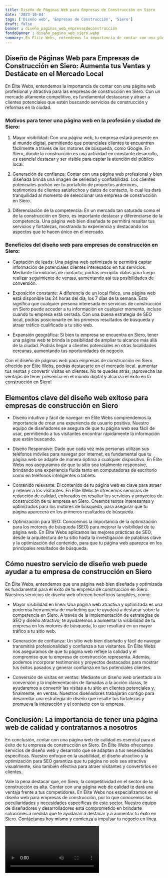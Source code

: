 ```yaml
---
title: Diseño de Páginas Web para Empresas de Construcción en Siero
date: '2023-10-04'
tags: ['Diseño web', 'Empresas de Construcción', 'Siero']
draft: false
banner : diseño_paginas_web_empresasdeconstrucción
fondoBanner : diseño_pagina_web_siero.webp
summary: En Élite Webs, entendemos la importancia de contar con una página web profesional y atractiva para las empresas de construcción en Siero. Con un mercado altamente competitivo, es fundamental destacarse y atraer a clientes potenciales que estén buscando servicios de construcción y reformas en la ciudad.
---
```


## Diseño de Páginas Web para Empresas de Construcción en Siero: Aumenta tus Ventas y Destácate en el Mercado Local

En Élite Webs, entendemos la importancia de contar con una página web profesional y atractiva para las empresas de construcción en Siero. Con un mercado altamente competitivo, es fundamental destacarse y atraer a clientes potenciales que estén buscando servicios de construcción y reformas en la ciudad.

### Motivos para tener una página web en la profesión y ciudad de Siero:

1. Mayor visibilidad: Con una página web, tu empresa estará presente en el mundo digital, permitiendo que potenciales clientes te encuentren fácilmente a través de los motores de búsqueda, como Google. En Siero, donde la construcción es una actividad en constante desarrollo, es esencial destacar y ser visible para captar la atención del público local.

2. Generación de confianza: Contar con una página web profesional y bien diseñada brinda una imagen de seriedad y confiabilidad. Los clientes potenciales podrán ver tu portafolio de proyectos anteriores, testimonios de clientes satisfechos y datos de contacto, lo cual les dará tranquilidad al momento de seleccionar una empresa de construcción en Siero.

3. Diferenciación de la competencia: En un mercado tan saturado como el de la construcción en Siero, es importante destacar y diferenciarse de la competencia. Una página web bien diseñada te permitirá resaltar tus servicios y fortalezas, mostrando tu experiencia y destacando los aspectos que te hacen único en el mercado.

### Beneficios del diseño web para empresas de construcción en Siero:

- Captación de leads: Una página web optimizada te permitirá captar información de potenciales clientes interesados en tus servicios. Mediante formularios de contacto, podrás recopilar datos para luego realizar seguimiento de ventas, aumentando así tus posibilidades de conversión.

- Exposición constante: A diferencia de un local físico, una página web está disponible las 24 horas del día, los 7 días de la semana. Esto significa que cualquier persona interesada en servicios de construcción en Siero puede acceder a tu información en cualquier momento, incluso cuando tu empresa está cerrada. Con una buena estrategia de SEO local, podrás posicionarte en los primeros resultados de búsqueda y atraer tráfico cualificado a tu sitio web.

- Expansión geográfica: Si bien tu empresa se encuentra en Siero, tener una página web te brinda la posibilidad de ampliar tu alcance más allá de la ciudad. Podrás llegar a clientes potenciales en otras localidades cercanas, aumentando tus oportunidades de negocio.

Con el diseño de páginas web para empresas de construcción en Siero ofrecido por Élite Webs, podrás destacarte en el mercado local, aumentar tus ventas y convertir visitas en clientes. No te quedes atrás, ¡aprovecha las ventajas de tener presencia en el mundo digital y alcanza el éxito en la construcción en Siero!

<GifSeo />

<Cta />

## Elementos clave del diseño web exitoso para empresas de construcción en Siero

- Diseño intuitivo y fácil de navegar: en Élite Webs comprendemos la importancia de crear una experiencia de usuario positiva. Nuestro equipo de diseñadores se asegura de que tu página web sea fácil de usar, permitiendo a tus visitantes encontrar rápidamente la información que están buscando.

- Diseño Responsive: Dado que cada vez más personas utilizan sus teléfonos móviles para navegar por internet, es fundamental que tu página web se adapte de manera óptima a cualquier dispositivo. En Élite Webs nos aseguramos de que tu sitio sea totalmente responsive, brindando una experiencia fluida tanto en computadoras de escritorio como en teléfonos inteligentes o tablets.

- Contenido relevante: El contenido de tu página web es clave para atraer y retener a los visitantes. En Élite Webs te ofrecemos servicios de redacción de calidad, enfocados en resaltar los servicios y proyectos de construcción de tu empresa en Siero. Creamos textos interesantes y optimizados para los motores de búsqueda, para asegurar que tu página aparecerá en los primeros resultados de búsqueda.

- Optimización para SEO: Conocemos la importancia de la optimización para los motores de búsqueda (SEO) para mejorar la visibilidad de tu página web. En Élite Webs aplicamos las mejores prácticas de SEO, desde la arquitectura de tu sitio hasta la investigación de palabras clave y la optimización del contenido, para que tu página web aparezca en los principales resultados de búsqueda.

## Cómo nuestro servicio de diseño web puede ayudar a tu empresa de construcción en Siero

En Élite Webs, entendemos que una página web bien diseñada y optimizada es fundamental para el éxito de tu empresa de construcción en Siero. Nuestros servicios de diseño web ofrecen beneficios tangibles, como:

- Mayor visibilidad en línea: Una página web atractiva y optimizada es una poderosa herramienta de marketing que te ayudará a destacar sobre la competencia en Siero. A través de la implementación de estrategias de SEO y diseño atractivo, te ayudaremos a aumentar la visibilidad de tu empresa en los motores de búsqueda, lo que resultará en un mayor tráfico a tu sitio web.

- Generación de confianza: Un sitio web bien diseñado y fácil de navegar transmitirá profesionalidad y confianza a tus visitantes. En Élite Webs nos aseguramos de que tu página web refleje la calidad y el compromiso que tu empresa de construcción representa. Además, podemos incorporar testimonios y proyectos destacados para mostrar tus éxitos pasados y generar confianza en tus potenciales clientes.

- Conversión de visitas en ventas: Mediante un diseño web orientado a la conversión y la implementación de llamadas a la acción claras, te ayudaremos a convertir las visitas a tu sitio en clientes potenciales y, finalmente, en ventas. Nuestros diseñadores trabajarán contigo para desarrollar una estrategia de diseño que resalte tus fortalezas y promueva la interacción y el contacto con tu empresa.

## Conclusión: La importancia de tener una página web de calidad y contratarnos a nosotros

En conclusión, contar con una página web de calidad es esencial para el éxito de tu empresa de construcción en Siero. En Élite Webs ofrecemos servicios de diseño web y desarrollo que se adaptan a tus necesidades específicas. Nuestro enfoque en la usabilidad, el diseño atractivo y la optimización para SEO garantiza que tu página no solo sea atractiva visualmente, sino también efectiva para atraer visitantes y convertirlos en clientes.

Vale la pena destacar que, en Siero, la competitividad en el sector de la construcción es alta. Contar con una página web de calidad te dará una ventaja frente a tus competidores. En Élite Webs nos especializamos en el diseño web para empresas de construcción, por lo que conocemos las peculiaridades y necesidades específicas de este sector. Nuestro equipo de diseñadores y desarrolladores está comprometido en brindarte soluciones a medida que te ayudarán a destacar y a aumentar tu éxito en Siero. Contáctanos hoy mismo y comienza a impulsar tu negocio en línea.

<Video />

<CtaBot job='Empresas de Construcción' city='Siero'/>

<Gmaps query='Siero+españa+maps' />